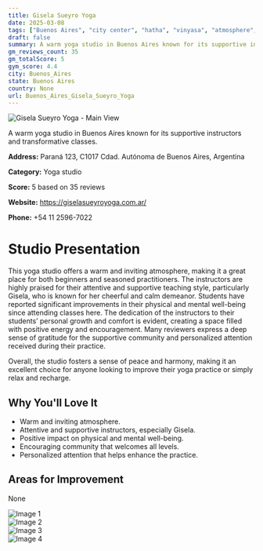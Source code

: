 ```yaml
---
title: Gisela Sueyro Yoga
date: 2025-03-08
tags: ["Buenos Aires", "city center", "hatha", "vinyasa", "atmosphere", "attentive instruction", "Buenos Aires"]  
draft: false
summary: A warm yoga studio in Buenos Aires known for its supportive instructors and transformative classes.
gm_reviews_count: 35
gm_totalScore: 5
gym_score: 4.4
city: Buenos_Aires
state: Buenos Aires
country: None
url: Buenos_Aires_Gisela_Sueyro_Yoga
---
```


<div className="aspect-[16/9] relative my-8">
  <img 
    src="https://lh5.googleusercontent.com/p/AF1QipPCunI_jLdWBS5dCp3kxYmMDdjt0Amw1I2qnfLu=w1920-h1080-k-no"
    alt="Gisela Sueyro Yoga - Main View"
    className="object-cover absolute inset-0 w-full h-full rounded-lg"
  />
</div>

A warm yoga studio in Buenos Aires known for its supportive instructors and transformative classes.

**Address:** Paraná 123, C1017 Cdad. Autónoma de Buenos Aires, Argentina

**Category:** Yoga studio

**Score:** 5 based on 35 reviews

**Website:** https://giselasueyroyoga.com.ar/

**Phone:** +54 11 2596-7022

# Studio Presentation

This yoga studio offers a warm and inviting atmosphere, making it a great place for both beginners and seasoned practitioners. The instructors are highly praised for their attentive and supportive teaching style, particularly Gisela, who is known for her cheerful and calm demeanor. Students have reported significant improvements in their physical and mental well-being since attending classes here. The dedication of the instructors to their students’ personal growth and comfort is evident, creating a space filled with positive energy and encouragement. Many reviewers express a deep sense of gratitude for the supportive community and personalized attention received during their practice.

Overall, the studio fosters a sense of peace and harmony, making it an excellent choice for anyone looking to improve their yoga practice or simply relax and recharge.

## Why You'll Love It

- Warm and inviting atmosphere.
- Attentive and supportive instructors, especially Gisela.
- Positive impact on physical and mental well-being.
- Encouraging community that welcomes all levels.
- Personalized attention that helps enhance the practice.

## Areas for Improvement

None

<div className="grid grid-cols-1 xl:grid-cols-2 gap-4 my-8">
<div className="aspect-[4/3] relative"><img src="https://lh3.googleusercontent.com/p/AF1QipN3FH_iP_fOrDW4uFMjJ-W57MZEeQMX5iYnVjKD=w1920-h1080-k-no" alt="Image 1" className="object-cover absolute inset-0 w-full h-full rounded-lg" /></div>
<div className="aspect-[4/3] relative"><img src="https://lh5.googleusercontent.com/p/AF1QipMFe_Eq2S7QGKcG2FcbVq1m3aCbAWe6jKyyjJsr=w1920-h1080-k-no" alt="Image 2" className="object-cover absolute inset-0 w-full h-full rounded-lg" /></div>
<div className="aspect-[4/3] relative"><img src="https://lh5.googleusercontent.com/p/AF1QipMD9OSJCkVVje_jXj_fzPfQMbl8mROCO7TCohqz=w1920-h1080-k-no" alt="Image 3" className="object-cover absolute inset-0 w-full h-full rounded-lg" /></div>
<div className="aspect-[4/3] relative"><img src="https://lh5.googleusercontent.com/p/AF1QipObCFXk8M9M7IW6cB96q_JVTzgC3i4XzkqCC0kT=w1920-h1080-k-no" alt="Image 4" className="object-cover absolute inset-0 w-full h-full rounded-lg" /></div>
</div>